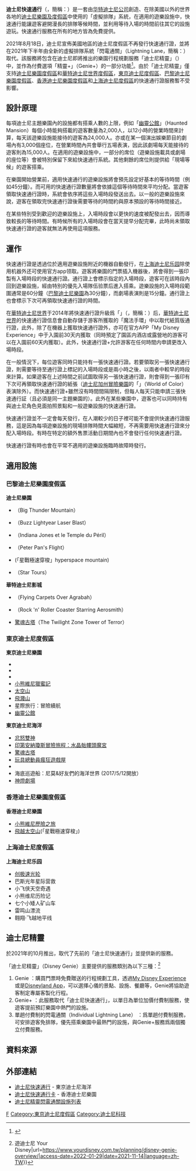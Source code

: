 {{Infobox product
| title = 迪士尼快速通行<br>Disney Fastpass
| image = [[File:Fastpass_Logo.svg|200px]]
| image_size = 200
| alt = Disney Fastpass logo
| caption = 快速通行标识
| type = 虛擬排隊系統
| inventor = 
| inception = 
| launch year = {{start date|1999}}<br>{{start date|2014}}<small>（快速通行证+）</small>
| Reason = [[迪士尼樂園、體驗與產品|迪士尼樂園、體驗與產品]]
| manufacturer = [[華特迪士尼公司|華特迪士尼公司]]
| available = 是<small>（[[迪士尼樂園度假區|迪士尼樂園度假區]]和[[華特迪士尼世界度假區|華特迪士尼世界度假區]]除外）</small>
| current supplier = 
| last production = {{start date|1999}}-{{end date|2021}} <br/><small>（加州和奥兰多迪士尼）</small><br/>{{start date|1999}}-至今 <br/><small>（东京、巴黎、香港和上海迪士尼）</small>
| models = 
| url = 
| notes = [[File:迪士尼快速通行咭.gif|200px]]
}}

'''迪士尼快速通行'''（{{lang-en|Disney's FastPass}}，簡稱：'''{{lang|en|FP}}'''）是一套由[[华特迪士尼公司|华特迪士尼公司]]創造、在除美國以外的世界各地的[[華特迪士尼樂園及度假區|迪士尼樂園及度假區]]中使用的「虛擬排隊」系統，在適用的遊樂設施中，快速通行能讓遊客避開漫長的排隊等候時間，並利用等待入場的時間前往其它的設施遊玩。快速通行服務在所有的地方皆為免費提供。

2021年8月18日，迪士尼宣佈美國地區的迪士尼度假區不再發行快速通行證，並將在2021年下半年由全新的虛擬排隊系統「閃電通關」（Lightning Lane，簡稱：{{lang|en|LL}}）取代。該服務將包含在迪士尼即將推出的樂園行程規劃服務「迪士尼精靈」（{{lang-en|Disney Genie}}）中，並作為付費選項「精靈+」（Genie+）的一部分功能<ref>{{Cite web|url=https://disneyparks.disney.go.com/blog/2021/08/introducing-disney-genie/|title=Disney Genie Service to Reimagine the Guest Experience at Walt Disney World Resort and Disneyland Resort|first=Avery|last=Maehrer|work=Disney Parks Blog|date=August 18, 2021|accessdate=August 18, 2021}}</ref>。由於「迪士尼精靈」僅支持[[迪士尼樂園度假區|迪士尼樂園度假區]]和[[華特迪士尼世界度假區|華特迪士尼世界度假區]]，[[東京迪士尼度假區|東京迪士尼度假區]]、[[巴黎迪士尼樂園度假區|巴黎迪士尼樂園度假區]]、[[香港迪士尼樂園度假區|香港迪士尼樂園度假區]]和[[上海迪士尼度假區|上海迪士尼度假區]]的快速通行證服務暫不受影響。

== 設計原理 ==

每項迪士尼主題樂園內的設施都有搭乘人數的上限，例如「[[幽靈公館|幽靈公館]]」（Haunted Mansion）每個小時能夠搭載的遊客數量為2,000人，以12小時的營業時間來計算，每天該遊樂設施能接待的遊客為24,000人。亦或在某一個演出娛樂節目的劇場內有3,000個座位，在營業時間內共會舉行五場表演，因此該劇場每天能接待的遊客則為15,000人。在適用的遊樂設施中，一部分的席位（遊樂設施載具或劇場的座位等）會被特別保留下來給快速通行系統。其他剩餘的席位則提供給「現場等候」的遊客搭乘。

在樂園開始營業前，適用快速通行的遊樂設施將會預先設定好基本的等待時間（例如45分鐘）。而可用的快速通行證數量將會依據這個等待時間來平均分配。當遊客領取快速通行證時，系統會依序將這些入場時段發送出去。以一般的遊樂設施來說，遊客在領取完快速通行證後需要等待的時間約與原本預設的等待時間接近。

在某些特別受到歡迎的遊樂設施上，入場時段會以更快的速度被配發出去，因而導致較長的等待時間。有時候所有的入場時段會在當天提早分配完畢，此時尚未領取快速通行證的遊客就無法再使用這項服務。

== 運作 ==
快速通行證是透過位於適用遊樂設施附近的機器自動發行，在[[上海迪士尼乐园|上海迪士尼乐园]]除使用机器外还可使用官方app领取。遊客將樂園的門票插入機器後，將會得到一張印製有入場時段的快速通行證。通行證上會標示指定的入場時段，遊客可在該時段內回到遊樂設施，經由特別的優先入場隊伍验票后進入搭乘。遊樂設施的入場時段範圍通常是60分鐘（[[巴黎迪士尼樂園|巴黎迪士尼樂園]]為30分鐘），而劇場表演則是15分鐘。通行證上也會標示下次可再領取快速通行證的時間。

在[[華特迪士尼世界|華特迪士尼世界]]于2014年將快速通行證升級爲「{{link-en|快速通行證+|FastPass#FastPass+}}」（{{lang-en|Disney FastPass+}}，簡稱：'''{{lang|en|FP+}}'''）后，[[華特迪士尼世界|華特迪士尼世界]]的快速通行證信息會自動存儲于游客所獲取的「魔法手環」中以取代紙質版通行證，此外，除了在機器上獲取快速通行證外，亦可在官方APP「My Disney Experience」中于入園前30天内獲取（同時預定了園區内酒店或露營地的游客可以在入園前60天内獲取）。此外，快速通行證+允許游客在任何時間内申請更改入場時段。

在一般情況下，每位遊客同時只能持有一張快速通行證。若要領取另一張快速通行證，則需要等待至通行證上標記的入場時段或是兩小時之後，以兩者中較早的時段來計算。如果遊客在上述時間之前試圖取得另一張快速通行證，則會得到一張印有下次可再領取快速通行證的紙張（[[迪士尼加州冒險樂園|迪士尼加州冒險樂園]]的「{{link-en|色彩世界|World of Color}}」（World of Color）表演除外）。而快速通行證+雖然沒有時間間隔限制，但每人每天只能申請三張快速通行証（且必須是同一主題樂園的）。此外在某些樂園中，遊客也可以同時持有與迪士尼角色見面拍照景點和一般遊樂設施的快速通行證。

快速通行證並不一定會每天發行，在人潮較少的日子裡可能不會提供快速通行證服務，這是因為每項遊樂設施的現場排隊時間大幅縮短，不再需要用快速通行證來分配入場時段。有時在特定的額外售票活動日期間內也不會發行任何快速通行證。

快速通行證有時也會在平常不適用的遊樂設施臨時故障時發行。

== 適用設施 ==
=== 巴黎迪士尼樂園度假區 ===
{{see|巴黎迪士尼樂園度假區}}
{{col-begin}}
{{col-2}}
'''迪士尼樂園'''
* {{link-en|巨雷山|Big Thunder Mountain}}（Big Thunder Mountain）
* {{link-en|巴斯光年星際歷險|Buzz Lightyear's Space Ranger Spin}}（Buzz Lightyear Laser Blast）
* {{link-en|鐘博士危難魔宮之旅|Indiana Jones et le Temple du Péril}}（Indiana Jones et le Temple du Péril）
* {{link-en|小飛俠天空之旅|Peter Pan's Flight}}（Peter Pan's Flight）
* {{link-en|太空山：第二任務|Space Mountain: Mission 2}}(「星戰極速穿梭」hyperspace mountain)
* {{link-en|星際旅行：冒險續航|Star Tours: The Adventures Continue}}（Star Tours）
{{col-2}}
'''華特迪士尼影城'''
* {{link-en|阿格拉巴飛毯|Flying Carpets Over Agrabah}}（Flying Carpets Over Agrabah）
* {{link-en|史密斯飛船搖滾飛車|Rock 'n' Roller Coaster Starring Aerosmith}}（Rock 'n' Roller Coaster Starring Aerosmith）
* [[驚魂古塔|驚魂古塔]]（The Twilight Zone Tower of Terror）
{{col-end}}

=== 東京迪士尼度假區 ===
{{see|東京迪士尼度假區}}
{{col-begin}}
{{col-2}}
'''東京迪士尼樂園'''
* {{link-ja|巨雷山|ビッグサンダー・マウンテン}}
* {{link-en|巴斯光年星際歷險|バズ・ライトイヤーのアストロブラスター}}
* {{link-ja|怪獸公司「迷藏巡遊車」|モンスターズ・インク“ライド&ゴーシーク!”}}
* [[小熊維尼獵蜜記|小熊維尼獵蜜記]]
* [[飛越太空山|太空山]]
* [[飛濺山|飛濺山]]
* 星際旅行：冒險續航
* [[幽靈公館|幽靈公館]]
{{col-2}}
'''東京迪士尼海洋'''
* [[忿怒雙神|忿怒雙神]]
* [[印第安納瓊斯冒險旅程：水晶骷髏頭魔宮|印第安納瓊斯冒險旅程：水晶骷髏頭魔宮]]
* [[驚魂古塔|驚魂古塔]]
* [[玩具總動員瘋狂遊戲屋|玩具總動員瘋狂遊戲屋]]
* {{link-en|海底兩萬哩 (東京迪士尼海洋)|20,000_Leagues_Under_the_Sea:_Submarine_Voyage|海底兩萬哩}}
* 海底巡遊船：尼莫&好友們的海洋世界 (2017/5/12開放）
* [[神燈劇場|神燈劇場]]
{{col-end}}

=== 香港迪士尼樂園度假區 ===
{{see|香港迪士尼樂園度假區}}
'''香港迪士尼樂園'''
*[[香港迪士尼樂園遊樂設施#小熊維尼歷險之旅|小熊維尼歷險之旅]]
*[[飛越太空山|飛越太空山]](「星戰極速穿梭」)

=== 上海迪士尼度假區 ===
{{see|上海迪士尼度假区}}
'''上海迪士尼乐园'''
* [[创极速光轮|创极速光轮]]
* 巴斯光年星际营救
* 小飞侠天空奇遇
* 小熊维尼历险记
* 七个小矮人矿山车
* 雷鸣山漂流
* 翱翔·飞越地平线

== 迪士尼精靈 ==
於2021年的10月推出，取代了先前的「迪士尼快速通行」並提供新的服務。

「迪士尼精靈」（Disney Genie）主要提供的服務類別為以下三種：<ref>{{Cite web|title=奧蘭多和加州迪士尼快速通關Genie指南 {{!}} 遊迪士尼 Your Disney|url=https://www.yourdisney.com.tw/planning/disney-genie-overview/|access-date=2022-01-29|date=2021-11-14|language=zh-TW}}</ref>

# Genie ：購買門票時免費贈送的行程規劃工具，透過[[My_Disney_Experience|My Disney Experience]]或是[[Disneyland_App|Disneyland App]]，可以選擇心儀的景點、設施、餐廳等，Genie將協助遊客制定專屬客製化行程。
# Genie+ ：此服務取代「迪士尼快速通行」，以單日為單位加價付費制服務，使遊客提前預訂樂園中熱門的設施。
# 單趟付費制的閃電通關（Individual Lightning Lane） ：爲單趟付費制服務，可安排遊客免排隊，優先搭乘樂園中最熱門的設施，與Genie+服務爲兩個獨立付費服務。

== 資料來源 ==
{{reflist}}

== 外部連結 ==
*[https://web.archive.org/web/20130703124000/http://www.tokyodisneyresort.co.jp/tc/tds/atrc/fastpass/index.html 迪士尼快速通行] - 東京迪士尼海洋{{zh}}
*[http://park.hongkongdisneyland.com/hkdl/zh_HK/general/guestServices?name=FastPassPage 迪士尼快速通行卡] {{Wayback|url=http://park.hongkongdisneyland.com/hkdl/zh_HK/general/guestServices?name=FastPassPage |date=20130523100614 }} - 香港迪士尼樂園{{zh}}
*[https://list.yourdisney.com.tw/genie-individual-lightning-lane 迪士尼精靈閃電通關設施列表]

{{東京迪士尼度假區}}
{{香港迪士尼樂園度假區}}

[[Category:迪士尼度假區及主題公園|F]]
[[Category:東京迪士尼度假區|Category:東京迪士尼度假區]]
[[Category:迪士尼科技|Category:迪士尼科技]]
